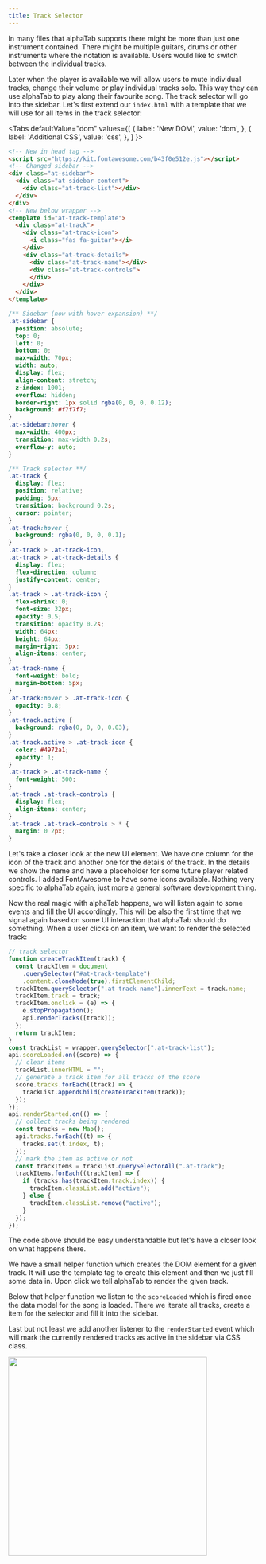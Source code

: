 ```yaml
---
title: Track Selector
---
```




In many files that alphaTab supports there might be more than just one instrument contained. 
There might be multiple guitars, drums or other instruments where the notation is available. 
Users would like to switch between the individual tracks. 

Later when the player is available we will allow users to mute individual tracks, change their volume
or play individual tracks solo. This way they can use alphaTab to play along their favourite song. The track selector will go into the sidebar. 
Let's first extend our `index.html` with a template that we will use for all items in the track selector:

<Tabs
  defaultValue="dom"
  values={[
    { label: 'New DOM', value: 'dom', },
    { label: 'Additional CSS', value: 'css', },
  ]
}>
<TabItem value="dom">

```html
<!-- New in head tag -->
<script src="https://kit.fontawesome.com/b43f0e512e.js"></script>
<!-- Changed sidebar -->
<div class="at-sidebar">
  <div class="at-sidebar-content">
    <div class="at-track-list"></div>
  </div>
</div>
<!-- New below wrapper -->
<template id="at-track-template">
  <div class="at-track">
    <div class="at-track-icon">
      <i class="fas fa-guitar"></i>
    </div>
    <div class="at-track-details">
      <div class="at-track-name"></div>
      <div class="at-track-controls">
      </div>
    </div>
  </div>
</template>
```

</TabItem>
<TabItem value="css">

```css
/** Sidebar (now with hover expansion) **/
.at-sidebar {
  position: absolute;
  top: 0;
  left: 0;
  bottom: 0;
  max-width: 70px;
  width: auto;
  display: flex;
  align-content: stretch;
  z-index: 1001;
  overflow: hidden;
  border-right: 1px solid rgba(0, 0, 0, 0.12);
  background: #f7f7f7;
}
.at-sidebar:hover {
  max-width: 400px;
  transition: max-width 0.2s;
  overflow-y: auto;
}

/** Track selector **/
.at-track {
  display: flex;
  position: relative;
  padding: 5px;
  transition: background 0.2s;
  cursor: pointer;
}
.at-track:hover {
  background: rgba(0, 0, 0, 0.1);
}
.at-track > .at-track-icon,
.at-track > .at-track-details {
  display: flex;
  flex-direction: column;
  justify-content: center;
}
.at-track > .at-track-icon {
  flex-shrink: 0;
  font-size: 32px;
  opacity: 0.5;
  transition: opacity 0.2s;
  width: 64px;
  height: 64px;
  margin-right: 5px;
  align-items: center;
}
.at-track-name {
  font-weight: bold;
  margin-bottom: 5px;
}
.at-track:hover > .at-track-icon {
  opacity: 0.8;
}
.at-track.active {
  background: rgba(0, 0, 0, 0.03);
}
.at-track.active > .at-track-icon {
  color: #4972a1;
  opacity: 1;
}
.at-track > .at-track-name {
  font-weight: 500;
}
.at-track .at-track-controls {
  display: flex;
  align-items: center;
}
.at-track .at-track-controls > * {
  margin: 0 2px;
}
```
</TabItem>
</Tabs>

Let's take a closer look at the new UI element. We have one column for the icon of the track and another one for the details of the track. 
In the details we show the name and have a placeholder for some future player related controls. I added FontAwesome to have some icons available.
Nothing very specific to alphaTab again, just more a general software development thing.

Now the real magic with alphaTab happens, we will listen again to some events and fill the UI accordingly. 
This will be also the first time that we signal again based on some UI interaction that alphaTab should do something. 
When a user clicks on an item, we want to render the selected track:

```js
// track selector
function createTrackItem(track) {
  const trackItem = document
    .querySelector("#at-track-template")
    .content.cloneNode(true).firstElementChild;
  trackItem.querySelector(".at-track-name").innerText = track.name;
  trackItem.track = track;
  trackItem.onclick = (e) => {
    e.stopPropagation();
    api.renderTracks([track]);
  };
  return trackItem;
}
const trackList = wrapper.querySelector(".at-track-list");
api.scoreLoaded.on((score) => {
  // clear items
  trackList.innerHTML = "";
  // generate a track item for all tracks of the score
  score.tracks.forEach((track) => {
    trackList.appendChild(createTrackItem(track));
  });
});
api.renderStarted.on(() => {
  // collect tracks being rendered
  const tracks = new Map();
  api.tracks.forEach((t) => {
    tracks.set(t.index, t);
  });
  // mark the item as active or not
  const trackItems = trackList.querySelectorAll(".at-track");
  trackItems.forEach((trackItem) => {
    if (tracks.has(trackItem.track.index)) {
      trackItem.classList.add("active");
    } else {
      trackItem.classList.remove("active");
    }
  });
});
```

The code above should be easy understandable but let's have a closer look on what happens there. 

We have a small helper function which creates the DOM element for a given track. It will use the template 
tag to create this element and then we just fill some data in. Upon click we tell alphaTab to render the given track. 

Below that helper function we listen to the `scoreLoaded` which is fired once the data model for the song is loaded. 
There we iterate all tracks, create a item for the selector and fill it into the sidebar. 

Last but not least we add another listener to the `renderStarted` event which will mark the currently rendered
tracks as active in the sidebar via CSS class.

<img src="/img/tutorial-web/track-selector.png" height="400" />
